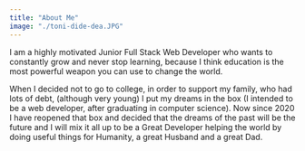 ```yaml
---
title: "About Me"
image: "./toni-dide-dea.JPG"
---
```



I am a highly motivated Junior Full Stack Web Developer who wants to constantly grow and never stop learning, because I think education is the most powerful weapon you can use to change the world.

When I decided not to go to college, in order to support my family, who had lots of debt, (although very young) I put my dreams in the box (I intended to be a web developer, after graduating in computer science).  Now since 2020 I have reopened that box and decided that the dreams of the past will be the future and I will mix it all up to be a Great Developer helping the world by doing useful things for Humanity, a great Husband and a great Dad.


